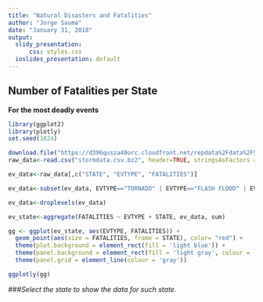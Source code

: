 ```yaml
---
title: "Natural Disasters and Fatalities"
author: "Jorge Sauma"
date: "January 31, 2018"
output:
  slidy_presentation:
      css: styles.css
  ioslides_presentation: default
---
```


## Number of Fatalities per State
**For the most deadly events**

```r
library(ggplot2)
library(plotly)
set.seed(1024)

download.file("https://d396qusza40orc.cloudfront.net/repdata%2Fdata%2FStormData.csv.bz2", "stormdata.csv.bz2")
raw_data<-read.csv("stormdata.csv.bz2", header=TRUE, stringsAsFactors = TRUE)

ev_data<-raw_data[,c("STATE", "EVTYPE", "FATALITIES")]

ev_data<-subset(ev_data, EVTYPE=="TORNADO" | EVTYPE=="FLASH FLOOD" | EVTYPE=="HEAT" | EVTYPE=="EXCESSIVE HEAT" | EVTYPE=="LIGHTNING")

ev_data<-droplevels(ev_data)

ev_state<-aggregate(FATALITIES ~ EVTYPE + STATE, ev_data, sum)

gg <- ggplot(ev_state, aes(EVTYPE, FATALITIES)) +
  geom_point(aes(size = FATALITIES, frame = STATE), color= "red") +
  theme(plot.background = element_rect(fill = 'light blue')) +
  theme(panel.background = element_rect(fill = 'light gray', colour = 'red')) +
  theme(panel.grid = element_line(colour = 'gray'))

ggplotly(gg)
```

###*Select the state to show the data for such state.*

